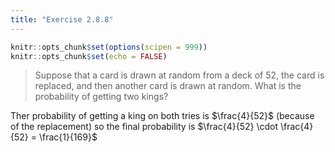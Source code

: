 ```yaml
---
title: "Exercise 2.8.8"
---
```


```r
knitr::opts_chunk$set(options(scipen = 999))
knitr::opts_chunk$set(echo = FALSE)
```

> Suppose that a card is drawn at random from a deck of 52, the card is replaced, and then another card is drawn at random. What is the probability of getting two kings?

Ther probability of getting a king on both tries is $\frac{4}{52}$ (because of the replacement) so the final probability is $\frac{4}{52} \cdot \frac{4}{52} = \frac{1}{169}$ 